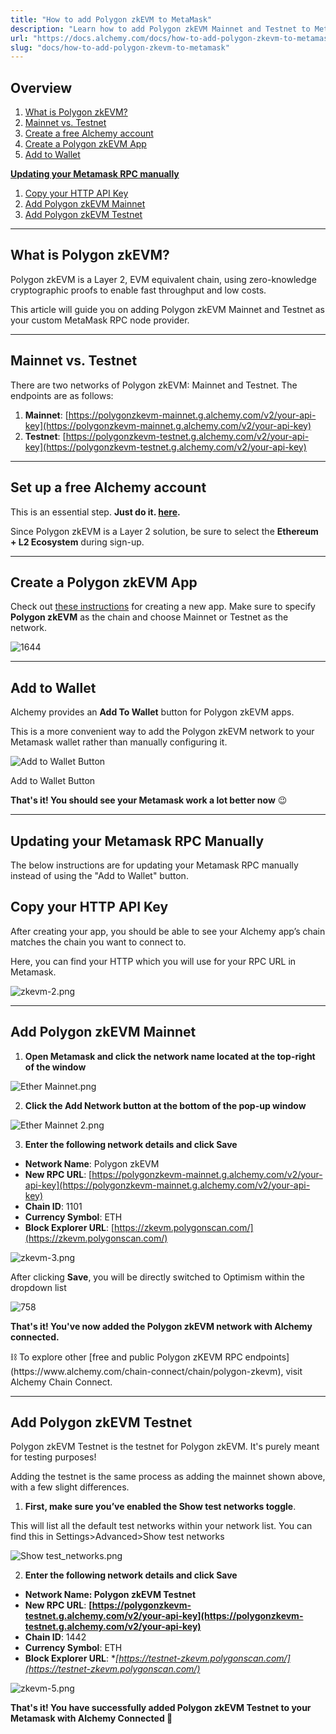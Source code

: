 ```yaml
---
title: "How to add Polygon zkEVM to MetaMask"
description: "Learn how to add Polygon zkEVM Mainnet and Testnet to Metamask with your custom RPC endpoint."
url: "https://docs.alchemy.com/docs/how-to-add-polygon-zkevm-to-metamask"
slug: "docs/how-to-add-polygon-zkevm-to-metamask"
---
```


## Overview

1. [What is Polygon zkEVM?](#what-is-polygon-zkevm)
2. [Mainnet vs. Testnet](#mainnet-vs.-testnet)
3. [Create a free Alchemy account](https://dashboard.alchemy.com/)
4. [Create a Polygon zkEVM App](#create-a-polygon-zkevm-app)
5. [Add to Wallet](#add-to-wallet)

**[Updating your Metamask RPC manually](#updating-your-metamask-rpc-manually)**

1. [Copy your HTTP API Key](#copy-your-http-api-key)
2. [Add Polygon zkEVM Mainnet](#add-polygon-zkevm-mainnet)
3. [Add Polygon zkEVM Testnet](#add-polygon-zkevm-testnet)

***

## What is Polygon zkEVM?

Polygon zkEVM is a Layer 2, EVM equivalent chain, using zero-knowledge cryptographic proofs to enable fast throughput and low costs.

This article will guide you on adding Polygon zkEVM Mainnet and Testnet as your custom MetaMask RPC node provider.

***

## Mainnet vs. Testnet

There are two networks of Polygon zkEVM: Mainnet and Testnet. The endpoints are as follows:

1. **Mainnet**: [https://polygonzkevm-mainnet.g.alchemy.com/v2/your-api-key](https://polygonzkevm-mainnet.g.alchemy.com/v2/your-api-key)
2. **Testnet**: [https://polygonzkevm-testnet.g.alchemy.com/v2/your-api-key](https://polygonzkevm-testnet.g.alchemy.com/v2/your-api-key)

***

## Set up a free Alchemy account

This is an essential step. **Just do it. [here](https://dashboard.alchemy.com/).**

Since Polygon zkEVM is a Layer 2 solution, be sure to select the **Ethereum + L2 Ecosystem** during sign-up.

***

## Create a Polygon zkEVM App

Check out [these instructions](https://docs.alchemy.com/alchemy/introduction/getting-started#1.create-an-alchemy-key) for creating a new app. Make sure to specify **Polygon zkEVM** as the chain and choose Mainnet or Testnet as the network.

![1644](822091a-zkevm-1.png "zkevm-1.png")

***

## Add to Wallet

Alchemy provides an **Add To Wallet** button for Polygon zkEVM apps.

This is a more convenient way to add the Polygon zkEVM network to your Metamask wallet rather than manually configuring it.

![Add to Wallet Button](3de8446-image.png)

Add to Wallet Button

**That's it! You should see your Metamask work a lot better now** 😉

***

## Updating your Metamask RPC Manually

The below instructions are for updating your Metamask RPC manually instead of using the "Add to Wallet" button.

## Copy your HTTP API Key

After creating your app, you should be able to see your Alchemy app’s chain matches the chain you want to connect to.

Here, you can find your HTTP which you will use for your RPC URL in Metamask.

![](614f22c-zkevm-2.png "zkevm-2.png")

***

## Add Polygon zkEVM Mainnet

1. **Open Metamask and click the network name located at the top-right of the window**

![](eec1483-Ether_Mainnet.png "Ether Mainnet.png")

2. **Click the Add Network button at the bottom of the pop-up window**

![](d025cdf-Ether_Mainnet_2.png "Ether Mainnet 2.png")

3. **Enter the following network details and click Save**

* **Network Name**: Polygon zkEVM
* **New RPC URL**: [https://polygonzkevm-mainnet.g.alchemy.com/v2/your-api-key](https://polygonzkevm-mainnet.g.alchemy.com/v2/your-api-key)
* **Chain ID**: 1101
* **Currency Symbol**: ETH
* **Block Explorer URL**: [https://zkevm.polygonscan.com/](https://zkevm.polygonscan.com/)

![](6dae5cb-zkevm-3.png "zkevm-3.png")

After clicking **Save**, you will be directly switched to Optimism within the dropdown list

![758](8acfbb7-zkevm-4.png "zkevm-4.png")

**That's it! You've now added the Polygon zkEVM network with Alchemy connected.**

<Info>
  ⛓️ To explore other [free and public Polygon zKEVM RPC endpoints](https://www.alchemy.com/chain-connect/chain/polygon-zkevm), visit Alchemy Chain Connect.
</Info>

***

## Add Polygon zkEVM Testnet

Polygon zkEVM Testnet is the testnet for Polygon zkEVM. It's purely meant for testing purposes!

Adding the testnet is the same process as adding the mainnet shown above, with a few slight differences.

1. **First, make sure you’ve enabled the Show test networks toggle**.

This will list all the default test networks within your network list. You can find this in Settings>Advanced>Show test networks

![](cc21d83-Show_test_networks.png "Show test_networks.png")

2. **Enter the following network details and click Save**

* **Network Name: Polygon zkEVM Testnet**
* **New RPC URL**: **[https://polygonzkevm-testnet.g.alchemy.com/v2/your-api-key](https://polygonzkevm-testnet.g.alchemy.com/v2/your-api-key)**
* **Chain ID**: 1442
* **Currency Symbol**: ETH
* **Block Explorer URL**: \**[https://testnet-zkevm.polygonscan.com/](https://testnet-zkevm.polygonscan.com/)*

![](8e90d5d-zkevm-5.png "zkevm-5.png")

**That's it! You have successfully added Polygon zkEVM Testnet to your Metamask with Alchemy Connected 🎉**

